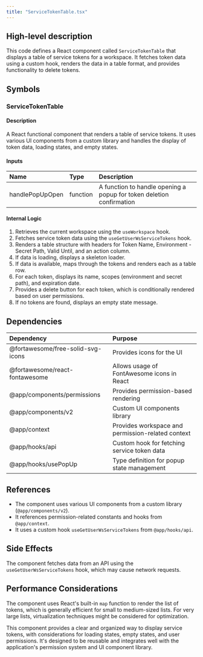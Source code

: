 ```yaml
---
title: "ServiceTokenTable.tsx"
---
```


## High-level description
This code defines a React component called `ServiceTokenTable` that displays a table of service tokens for a workspace. It fetches token data using a custom hook, renders the data in a table format, and provides functionality to delete tokens.

## Symbols

### ServiceTokenTable
#### Description
A React functional component that renders a table of service tokens. It uses various UI components from a custom library and handles the display of token data, loading states, and empty states.

#### Inputs
| Name | Type | Description |
|:-----|:-----|:------------|
| handlePopUpOpen | function | A function to handle opening a popup for token deletion confirmation |

#### Internal Logic
1. Retrieves the current workspace using the `useWorkspace` hook.
2. Fetches service token data using the `useGetUserWsServiceTokens` hook.
3. Renders a table structure with headers for Token Name, Environment - Secret Path, Valid Until, and an action column.
4. If data is loading, displays a skeleton loader.
5. If data is available, maps through the tokens and renders each as a table row.
6. For each token, displays its name, scopes (environment and secret path), and expiration date.
7. Provides a delete button for each token, which is conditionally rendered based on user permissions.
8. If no tokens are found, displays an empty state message.

## Dependencies
| Dependency | Purpose |
|:-----------|:--------|
| @fortawesome/free-solid-svg-icons | Provides icons for the UI |
| @fortawesome/react-fontawesome | Allows usage of FontAwesome icons in React |
| @app/components/permissions | Provides permission-based rendering |
| @app/components/v2 | Custom UI components library |
| @app/context | Provides workspace and permission-related context |
| @app/hooks/api | Custom hook for fetching service token data |
| @app/hooks/usePopUp | Type definition for popup state management |

## References
- The component uses various UI components from a custom library (`@app/components/v2`).
- It references permission-related constants and hooks from `@app/context`.
- It uses a custom hook `useGetUserWsServiceTokens` from `@app/hooks/api`.

## Side Effects
The component fetches data from an API using the `useGetUserWsServiceTokens` hook, which may cause network requests.

## Performance Considerations
The component uses React's built-in `map` function to render the list of tokens, which is generally efficient for small to medium-sized lists. For very large lists, virtualization techniques might be considered for optimization.

This component provides a clear and organized way to display service tokens, with considerations for loading states, empty states, and user permissions. It's designed to be reusable and integrates well with the application's permission system and UI component library.
